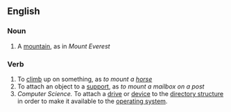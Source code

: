 ==English==

===Noun===

#A [[mountain]], as in ''Mount Everest''

===Verb===

#To [[climb]] up on something, as ''to mount a [[horse]]''
#To attach an object to a [[support]], as ''to mount a mailbox on a post''
#''Computer Science.'' To attach a [[drive]] or [[device]] to the [[directory structure]] in order to make it available to the [[operating system]].